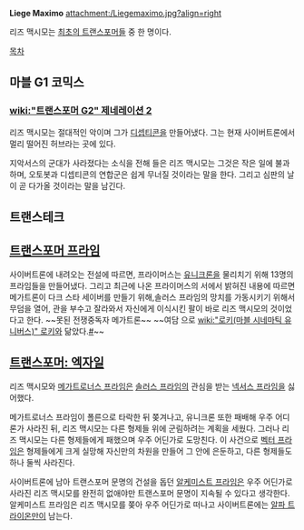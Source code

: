 '''Liege Maximo'''
attachment:/Liegemaximo.jpg?align=right

리즈 맥시모는 [[최초의 트랜스포머]]들 중 한 명이다. 


[[목차]]


== 마블 G1 코믹스 ==
=== [[wiki:"트랜스포머 G2" 제네레이션 2]] ===
리즈 맥시모는 절대적인 악이며 그가 [[디셉티콘]]을 만들어냈다. 그는 현재 사이버트론에서 멀리 떨어진 허브라는 곳에 있다.

지악서스의 군대가 사라졌다는 소식을 전해 들은 리즈 맥시모는 그것은 작은 일에 불과하며, 오토봇과 디셉티콘의 연합군은 쉽게 무너질 것이라는 말을 한다. 그리고 심판의 날이 곧 다가올 것이라는 말을 남긴다.

== 트랜스테크 ==


== [[트랜스포머 프라임]] ==
사이버트론에 내려오는 전설에 따르면, 프라이머스는 [[유니크론]]을 물리치기 위해 13명의 프라임들을 만들어냈다. 
그리고 최근에 나온 프라이머스의 서에서 밝혀진 내용에 따르면 메가트론이 다크 스타 세이버를 만들기 위해,솔러스 프라임의 망치를 가동시키기 위해서 무덤을 열어, 관을 부수고 잘라와서 자신에게 이식시킨 팔이 바로 리즈 맥시모의 것이었다고 한다.
~~못된 전쟁중독자 메가트론~~
~~여담 으로 [[wiki:"로키(마블 시네마틱 유니버스)" 로키]]와 닮았다.[http://songbird111.deviantart.com/art/liege-maximo-and-loki-440690908 #]~~
== [[트랜스포머: 엑자일]] ==
리즈 맥시모와 [[메가트로너스 프라임]]은 [[솔러스 프라임]]의 관심을 받는 [[넥서스 프라임]]을 싫어했다.

메가트로너스 프라임이 폴른으로 타락한 뒤 쫒겨나고, 유니크론 또한 패배해 우주 어디론가 사라진 뒤, 리즈 맥시모는 다른 형제들 위에 군림하려는 계획을 세웠다. 그러나 리즈 맥시모는 다른 형제들에게 패했으며 우주 어딘가로 도망친다. 이 사건으로 [[벡터 프라임]]은 형제들에게 크게 실망해 자신만의 차원을 만들어 그 안에 은둔하고, 다른 형제들도 하나 둘씩 사라진다. 

사이버트론에 남아 트랜스포머 문명의 건설을 돕던 [[알케미스트 프라임]]은 우주 어딘가로 사라진 리즈 맥시모를 완전히 없애야만 트랜스포머 문명이 지속될 수 있다고 생각한다. 알케미스트 프라임은 리즈 맥시모를 쫒아 우주 어딘가로 떠나고 사이버트론에는 [[알파 트라이온]]만이 남는다.
